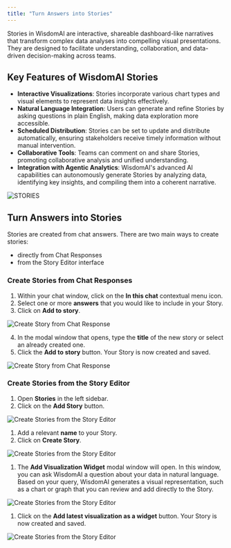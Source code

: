 ```yaml
---
title: "Turn Answers into Stories"
---
```


Stories in WisdomAI are interactive, shareable dashboard-like narratives that transform complex data analyses into compelling visual presentations. They are designed to facilitate understanding, collaboration, and data-driven decision-making across teams.

## Key Features of WisdomAI Stories

- **Interactive Visualizations**: Stories incorporate various chart types and visual elements to represent data insights effectively.
- **Natural Language Integration**: Users can generate and refine Stories by asking questions in plain English, making data exploration more accessible.
- **Scheduled Distribution**: Stories can be set to update and distribute automatically, ensuring stakeholders receive timely information without manual intervention.
- **Collaborative Tools**: Teams can comment on and share Stories, promoting collaborative analysis and unified understanding.
- **Integration with Agentic Analytics**: WisdomAI's advanced AI capabilities can autonomously generate Stories by analyzing data, identifying key insights, and compiling them into a coherent narrative.

![STORIES](/images/STORIES-visual.png)

## Turn Answers into Stories

Stories are created from chat answers. There are two main ways to create stories:

- directly from Chat Responses
- from the Story Editor interface

### Create Stories from Chat Responses

1. Within your chat window, click on the **In this chat** contextual menu icon.
2. Select one or more **answers** that you would like to include in your Story.
3. Click on **Add to story**.

![Create Story from Chat Response](images/Add-to-story.png)

4. In the modal window that opens, type the **title** of the new story or select an already created one.
5. Click the **Add to story** button. Your Story is now created and saved.

![Create Story from Chat Response](images/Add-to-story4-5.png)

### Create Stories from the Story Editor

1. Open **Stories** in the left sidebar.
2. Click on the **Add Story** button.

![Create Stories from the Story Editor](/images/fromstory1.png)

1. Add a relevant **name** to your Story.
2. Click on **Create Story**.

![Create Stories from the Story Editor](/images/fromstory3-4.png)

1. The **Add Visualization Widget** modal window will open.  In this window, you can ask WisdomAI a question about your data in natural language. Based on your query, WisdomAI generates a visual representation, such as a chart or graph that you can review and add directly to the Story.

![Create Stories from the Story Editor](/images/fromstory5.png)

1. Click on the **Add latest visualization as a widget** button. Your Story is now created and saved.

![Create Stories from the Story Editor](/images/fromstory6.png)